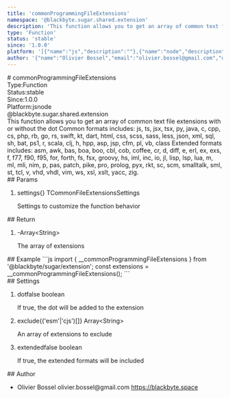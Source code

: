 ```yaml
---
title: 'commonProgrammingFileExtensions'
namespace: '@blackbyte.sugar.shared.extension'
description: 'This function allows you to get an array of common text file extensions with or without the dot Common formats includes: js, ts, jsx, tsx, py, java, c, cpp, cs, php, rb, go, rs, swift, kt, dart, html, css, scss, sass, less, json, xml, sql, sh, bat, ps1, r, scala, clj, h, hpp, asp, jsp, cfm, pl, vb, class Extended formats includes: asm, awk, bas, boa, boo, cbl, cob, coffee, cr, d, diff, e, erl, ex, exs, f, f77, f90, f95, for, forth, fs, fsx, groovy, hs, iml, inc, io, jl, lisp, lsp, lua, m, ml, mli, nim, p, pas, patch, pike, pro, prolog, pyx, rkt, sc, scm, smalltalk, sml, st, tcl, v, vhd, vhdl, vim, ws, xsl, xslt, yacc, zig.'
type: 'Function'
status: 'stable'
since: '1.0.0'
platform: '[{"name":"js","description":""},{"name":"node","description":""}]'
author: '{"name":"Olivier Bossel","email":"olivier.bossel@gmail.com","url":"https://blackbyte.space"}'
---
```

<div class="docmap -mdx">
# commonProgrammingFileExtensions
<div class="docmap_metas">
<div class="docmap_type"><span class="docmap_type-label">Type:</span><span class="docmap_type-value">Function</span></div>
<div class="docmap_status"><span class="docmap_status-label">Status:</span><span class="docmap_status-value -stable">stable</span></div>
<div class="docmap_since"><span class="docmap_since-label">Since:</span><span class="docmap_since-value">1.0.0</span></div>
<div class="docmap_platform"><span class="docmap_platform-label">Platform:</span><span class="docmap_platform-value -js">js</span><span class="docmap_platform-value -node">node</span></div>
</div>
<div class="docmap_namespace">@blackbyte.sugar.shared.extension</div>
<div class="docmap_description typo-lead typo-format">
This function allows you to get an array of common text file extensions with or without the dot
Common formats includes: js, ts, jsx, tsx, py, java, c, cpp, cs, php, rb, go, rs, swift, kt, dart, html, css, scss, sass, less, json, xml, sql, sh, bat, ps1, r, scala, clj, h, hpp, asp, jsp, cfm, pl, vb, class
Extended formats includes: asm, awk, bas, boa, boo, cbl, cob, coffee, cr, d, diff, e, erl, ex, exs, f, f77, f90, f95, for, forth, fs, fsx, groovy, hs, iml, inc, io, jl, lisp, lsp, lua, m, ml, mli, nim, p, pas, patch, pike, pro, prolog, pyx, rkt, sc, scm, smalltalk, sml, st, tcl, v, vhd, vhdl, vim, ws, xsl, xslt, yacc, zig.
</div>
<div class="docmap_params">
## Params
<ol class="docmap_list">
<li class="docmap_item">
<span class="docmap_name">settings</span><span class="docmap_default">&lcub;&rcub;</span> <span class="docmap_type">TCommonFileExtensionsSettings</span>
<p class="docmap_description">Settings to customize the function behavior</p>
</li>
</ol>
</div>
<div class="docmap_return">
## Return
<ol class="docmap_list">
<li class="docmap_item">
<span class="docmap_default">-</span><span class="docmap_type">Array&lt;String&gt;</span>
<p class="docmap_description">The array of extensions</p>
</li>
</ol>
</div>
<div class="docmap_examples">
## Example
<s-code language="js" header>
```js
import { __commonProgrammingFileExtensions } from '@blackbyte/sugar/extension';
const extensions = __commonProgrammingFileExtensions();
```
</s-code>
</div>
<div class="docmap_settings">
## Settings
<ol class="docmap_list">
<li class="docmap_item">
<span class="docmap_name">dot</span><span class="docmap_default">false</span> <span class="docmap_type">boolean</span>
<p class="docmap_description">If true, the dot will be added to the extension</p>
</li>
<li class="docmap_item">
<span class="docmap_name">exclude</span><span class="docmap_default">&lcub;&lpar;&apos;esm&apos;&vert;&apos;cjs&apos;&rpar;&lsqb;&rsqb;&rcub;</span> <span class="docmap_type">Array&lt;String&gt;</span>
<p class="docmap_description">An array of extensions to exclude</p>
</li>
<li class="docmap_item">
<span class="docmap_name">extended</span><span class="docmap_default">false</span> <span class="docmap_type">boolean</span>
<p class="docmap_description">If true, the extended formats will be included</p>
</li>
</ol>
</div>
<div class="docmap_author">
## Author
<ul class="docmap_list">
<li class="docmap_item">
<span class="docmap_name">Olivier Bossel</span>
<span class="docmap_email">olivier.bossel@gmail.com</span>
<a href="https://blackbyte.space" target="_blank" class="docmap_url">https://blackbyte.space</a>
</li>
</ul>
</div>
</div>